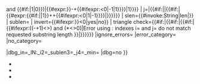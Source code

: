 {{str mid/core
| s={{{1|}}}
| i={{#if:{{{2|}}}}|{{{2|}}}|{{#ifexpr:({{#if:{{{3|}}}|1|0}} and {{#if:{{{4|}}}|1|0}})|{{#expr:{{min|{{{4|}}}|{{#invoke:String|len|{{trim|{{{1|}}}}}}}}}-{{{3|}}}+{{#ifexpr:{{{3|}}}<0|-1|1}}}}|1}}}}
| j={{min|{{#invoke:String|len|{{trim|{{{1|}}}}}}}|{{#if:{{{4|}}}|{{{4|}}}|{{#if:{{{3|}}}|{{#expr:{{#if:{{{2|}}}|{{{2|}}}|1}}+{{{3|}}}+{{#ifexpr:{{{3|}}}<0|1|-1}}}}|}}}}}}
| slen={{#invoke:String|len|{{trim|{{{1|}}}}}}}
| sublen={{formatnum:{{{3|}}}}}
| invert={{#ifexpr:{{formatnum:{{#ifeq:{{{3|}}}||0|{{{3|}}}}}}}<0|yes|no}}
| triangle check={{#if:{{{2|}}}|{{#if:{{{3|}}}|{{#if:{{{4|}}}|{{#ifexpr:(({{{4|}}}-{{{2|0}}}+1)<>{{{3|0}}}) and ({{{2|}}}*{{{4|}}}<>0)|Error using {{tl|Str mid}}: indexes i={{{2|}}} and j={{{4|}}} do not match requested substring length {{trim|{{{3|}}}}}}}|}}}}}}
|ignore_errors={{{ignore errors|false}}}
|error_category={{yesno|{{{error category|}}}|yes={{{error category|}}}}}
|no_category={{{no category|false}}}

|dbg_in=_IN:_i2={{{2|u}}}_sublen3={{{3|u}}}_j4={{{4|u}}}_min={{min|{{{4|}}}|{{str len|{{trim|{{{1|}}}}}}}}}
|dbg=no
}}<noinclude>
* {{tl|Str mid}}
* {{tl|Str mid/core}}
* {{tl|Str mid/testcases}}
{{documentation}}
</noinclude>